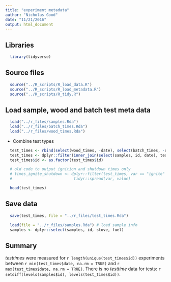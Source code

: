 ```yaml
---
title: "experiment metadata"
author: "Nicholas Good"
date: "11/21/2016"
output: html_document
---
```


## Libraries

```r
  library(tidyverse)
```

## Source files

```r
  source("../R_scripts/R_load_data.R")
  source("../R_scripts/R_load_metadata.R")
  source("../R_scripts/R_tidy.R")
```

## Load sample, wood and batch test meta data

```r
  load("../r_files/samples.Rda")
  load("../r_files/batch_times.Rda")
  load("../r_files/wood_times.Rda")
```

* Combine test types

```r
  test_times <- rbind(select(wood_times, -date), select(batch_times, -date))
  test_times <- dplyr::filter(inner_join(select(samples, id, date), test_times, by = "id"), is.na(value)==FALSE)
  test_times$id <- as.factor(test_times$id)
```

```r
  # old code to output ignition and shutdown times only
  # times_ignite_shutdown <- dplyr::filter(test_times, var == "ignite" | var == "shutdown") %>%
  #                           tidyr::spread(var, value)
```

```r
  head(test_times)
```

## Save data

```r
  save(test_times, file = "../r_files/test_times.Rda")
```

```r
  load(file = "../r_files/samples.Rda") # load sample info
  samples <- dplyr::select(samples, id, stove, fuel)
```

## Summary

$test times$ were measured for `r length(unique(test_times$id))` experiments between `r min(test_times$date, na.rm = TRUE)` and `r max(test_times$date, na.rm = TRUE)`. There is no $test time$ data for tests: `r setdiff(levels(samples$id), levels(test_times$id))`.